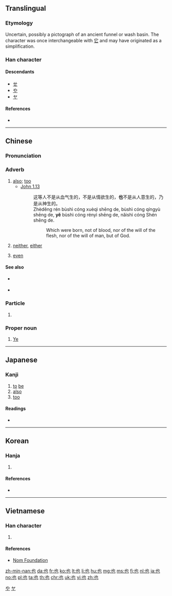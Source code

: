{{also|せ|ㄝ}}
==Translingual==
{{stroke order|stroke=3}}
{{stroke order|type=animate}}

===Etymology===
Uncertain, possibly a pictograph of an ancient funnel or wash basin. The character was once interchangeable with [[它]] and may have originated as a simplification.

===Han character===
{{Han char|rn=5|rad=乙|as=02|sn=3|four=44712|canj=PD|ids=⿻乜丨}}

====Descendants====
* [[ㄝ]]
* [[や]]
* [[ヤ]]

====References====
* {{Han ref|kx=0084.040|dkj=00171|dj=0170.040|hdz=10050.050|uh=4E5F|ud=20063|bh=A45D|bd=42077}}

[[Category:Han characters from which hiragana were derived|や]]
[[Category:Han characters from which katakana were derived|ヤ]]

----

==Chinese==
{{zh-forms}}

===Pronunciation===
{{zh-pron
|m=yě
|c=jaa5
|h=pfs=ya
|md=iâ
|mn=iā
|w=3hha,3hhia
|ma=zh-yě.ogg
|mc=y
|oc=y
|cat=adv
}}

===Adverb===
{{zh-adv}}

# [[also]]; [[too]]
#* [http://wordproject.org/multi/bi_en_cn_py.htm John 1.13]
#*: 这等人不是从血气生的，不是从情欲生的，'''也'''不是从人意生的，乃是从神生的。
#*: Zhèděng rén bùshì cóng xuèqì shēng de, bùshì cóng qíngyù shēng de, '''yě''' bùshì cóng rényì shēng de, nǎishì cóng Shén shēng de.
#*:: Which were born, not of blood, nor of the will of the flesh, nor of the will of man, but of God.
#: {{zh-usex|我 也 去 了。|I also went.}}
#: {{zh-usex|我 也 是 中國人。|I too am Chinese/I am also Chinese.}}
# {{label|zh|in negative sentences|sort=ye3}} [[neither]], [[either]]
#: {{zh-usex|你 如果 不 去，我 也 不 去。|If you don't go, I won't '''either'''.}}
#: {{zh-usex|我 也 沒有 看見 過 它。|I haven't seen it '''either'''.}}
# {{non-gloss definition|(used in the 连...也/都 and 连...也/都 不如 stuctures, interchangeable with {{l|cmn|都}})}} {{qualifier|emphasis}} [[even]]
#: {{zh-usex|他 連 畜生 也 不如，連 自己 的 父母 也 不 養活。|He is no better than an animal, because he doesn't even support his own parents.}}

{{zh-cat|Beginning|sort=ye3}}

====See also====
* {{sense|too, also}} {{q|Cantonese}} {{zh-l|都|tr=dou1}}
* {{sense|even}} {{zh-l|都}}

===Particle===
{{zh-particle}}

# {{label|zh|classical|sort=ye3}} {{non-gloss definition|An emphatic final particle of strong affirmation or identity.}}
#: {{zh-usex|生 而 知 之 者 ，上 也|Those who are born with the possession of knowledge are the highest class of men.|CL}}
#: {{zh-usex|其 西 有 大 山，天下 至 高 者 也。|Laden with surrounding mountains, it is clearly the most supreme under heaven.|CL}}

===Proper noun===
{{zh-proper noun}}

# {{surname|lang=zh}} [[Ye]]

----

==Japanese==

===Kanji===
{{ja-kanji|grade=|rs=乙02}}

# [[to]] [[be]]
# [[also]]
# [[too]]

====Readings====
* {{ja-readings|on=[[や]] (ya)|kun=[[なり]] (nari), [[また]] (mata)}}

----

==Korean==

===Hanja===
{{ko-hanja|hangeul=야|rv=ya|mr=ya|eumhun=[[이끼]], [[어조사]]|ehrv=ikki, eojosa|ehmr=ikki, ǒjosa|ehy=}}

# {{defn|lang=ko|sort=乙02}}

====References====
* {{Hanja ref|nav=10439}}

----

==Vietnamese==

===Han character===
{{vi-hantu|[[dã]], [[dạ]], [[giã]]|rs=乙02}}

# {{defn|lang=vi|sort=乙02}}

====References====
* [http://nomfoundation.org/common/nom_details.php?codepoint=4e5f Nom Foundation]

[[zh-min-nan:也]]
[[da:也]]
[[fr:也]]
[[ko:也]]
[[lt:也]]
[[li:也]]
[[hu:也]]
[[mg:也]]
[[ms:也]]
[[fj:也]]
[[nl:也]]
[[ja:也]]
[[no:也]]
[[pl:也]]
[[ta:也]]
[[th:也]]
[[chr:也]]
[[uk:也]]
[[vi:也]]
[[zh:也]]